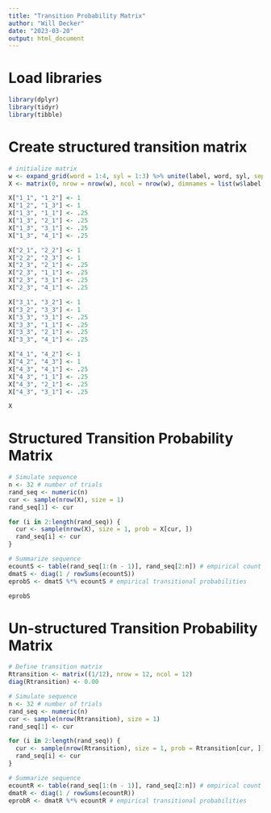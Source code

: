 ```yaml
---
title: "Transition Probability Matrix"
author: "Will Decker"
date: "2023-03-20"
output: html_document
---
```


# Load libraries
```r
library(dplyr)
library(tidyr)
library(tibble)
```

# Create structured transition matrix
```r
# initialize matrix
w <- expand_grid(word = 1:4, syl = 1:3) %>% unite(label, word, syl, sep = "_")
X <- matrix(0, nrow = nrow(w), ncol = nrow(w), dimnames = list(w$label, w$label))

X["1_1", "1_2"] <- 1
X["1_2", "1_3"] <- 1
X["1_3", "1_1"] <- .25
X["1_3", "2_1"] <- .25
X["1_3", "3_1"] <- .25
X["1_3", "4_1"] <- .25

X["2_1", "2_2"] <- 1
X["2_2", "2_3"] <- 1
X["2_3", "2_1"] <- .25
X["2_3", "1_1"] <- .25
X["2_3", "3_1"] <- .25
X["2_3", "4_1"] <- .25

X["3_1", "3_2"] <- 1
X["3_2", "3_3"] <- 1
X["3_3", "3_1"] <- .25
X["3_3", "1_1"] <- .25
X["3_3", "2_1"] <- .25
X["3_3", "4_1"] <- .25

X["4_1", "4_2"] <- 1
X["4_2", "4_3"] <- 1
X["4_3", "4_1"] <- .25
X["4_3", "1_1"] <- .25
X["4_3", "2_1"] <- .25
X["4_3", "3_1"] <- .25

X
```

# Structured Transition Probability Matrix
```r
# Simulate sequence
n <- 32 # number of trials
rand_seq <- numeric(n)
cur <- sample(nrow(X), size = 1)
rand_seq[1] <- cur

for (i in 2:length(rand_seq)) {
  cur <- sample(nrow(X), size = 1, prob = X[cur, ])
  rand_seq[i] <- cur
}

# Summarize sequence
ecountS <- table(rand_seq[1:(n - 1)], rand_seq[2:n]) # empirical count of transitions
dmatS <- diag(1 / rowSums(ecountS))
eprobS <- dmatS %*% ecountS # empirical transitional probabilities

eprobS

```

# Un-structured Transition Probability Matrix
```r
# Define transition matrix
Rtransition <- matrix((1/12), nrow = 12, ncol = 12)
diag(Rtransition) <- 0.00

# Simulate sequence
n <- 32 # number of trials
rand_seq <- numeric(n)
cur <- sample(nrow(Rtransition), size = 1)
rand_seq[1] <- cur

for (i in 2:length(rand_seq)) {
  cur <- sample(nrow(Rtransition), size = 1, prob = Rtransition[cur, ])
  rand_seq[i] <- cur
}

# Summarize sequence
ecountR <- table(rand_seq[1:(n - 1)], rand_seq[2:n]) # empirical count of transitions
dmatR <- diag(1 / rowSums(ecountR))
eprobR <- dmatR %*% ecountR # empirical transitional probabilities

```




